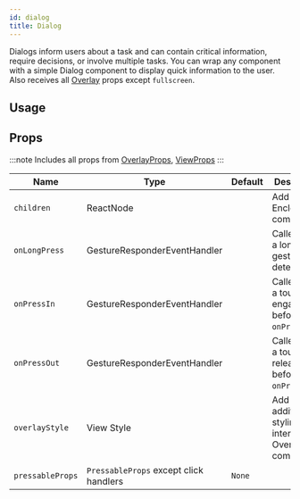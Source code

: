 ```yaml
---
id: dialog
title: Dialog
---
```



Dialogs inform users about a task and can contain critical information, require decisions, or involve multiple tasks.
You can wrap any component with a simple Dialog component to display quick information to the user.
Also receives all [Overlay](https://reactnativeelements.com/docs/overlay#props) props except `fullscreen`.

## Usage

<Usage />

## Props

:::note
Includes all props from [OverlayProps](/docs/documentation/overlay#props), [ViewProps](https://reactnative.dev/docs/view#props)
:::

<div class='table-responsive'>

| Name             | Type                                   | Default | Description                                               |
| ---------------- | -------------------------------------- | ------- | --------------------------------------------------------- |
| `children`       | ReactNode                              |         | Add Enclosed components.                                  |
| `onLongPress`    | GestureResponderEventHandler           |         | Called when a long-tap gesture is detected.               |
| `onPressIn`      | GestureResponderEventHandler           |         | Called when a touch is engaged before `onPress`.          |
| `onPressOut`     | GestureResponderEventHandler           |         | Called when a touch is released before `onPress`.         |
| `overlayStyle`   | View Style                             |         | Add additional styling to the internal Overlay component. |
| `pressableProps` | `PressableProps` except click handlers | `None`  |                                                           |

</div>
